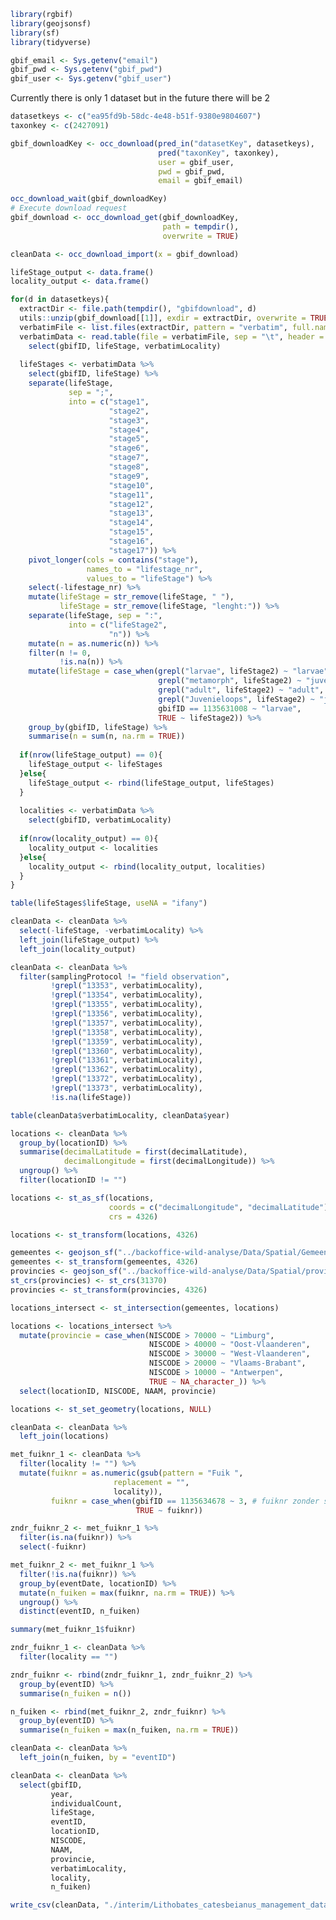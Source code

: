 ```r
library(rgbif)
library(geojsonsf)
library(sf)
library(tidyverse)
```

```r
gbif_email <- Sys.getenv("email")
gbif_pwd <- Sys.getenv("gbif_pwd")
gbif_user <- Sys.getenv("gbif_user")
```

Currently there is only 1 dataset but in the future there will be 2

```r
datasetkeys <- c("ea95fd9b-58dc-4e48-b51f-9380e9804607")
taxonkey <- c(2427091)

gbif_downloadKey <- occ_download(pred_in("datasetKey", datasetkeys),
                                 pred("taxonKey", taxonkey),
                                 user = gbif_user,
                                 pwd = gbif_pwd,
                                 email = gbif_email)

occ_download_wait(gbif_downloadKey)
# Execute download request
gbif_download <- occ_download_get(gbif_downloadKey, 
                                  path = tempdir(), 
                                  overwrite = TRUE)

cleanData <- occ_download_import(x = gbif_download) 
```

```r
lifeStage_output <- data.frame()
locality_output <- data.frame()

for(d in datasetkeys){
  extractDir <- file.path(tempdir(), "gbifdownload", d)
  utils::unzip(gbif_download[[1]], exdir = extractDir, overwrite = TRUE)
  verbatimFile <- list.files(extractDir, pattern = "verbatim", full.names = TRUE)
  verbatimData <- read.table(file = verbatimFile, sep = "\t", header = TRUE) %>% 
    select(gbifID, lifeStage, verbatimLocality) 
  
  lifeStages <- verbatimData %>% 
    select(gbifID, lifeStage) %>% 
    separate(lifeStage, 
             sep = ";",
             into = c("stage1",
                      "stage2",
                      "stage3",
                      "stage4",
                      "stage5",
                      "stage6",
                      "stage7",
                      "stage8",
                      "stage9",
                      "stage10",
                      "stage11",
                      "stage12",
                      "stage13",
                      "stage14",
                      "stage15",
                      "stage16",
                      "stage17")) %>% 
    pivot_longer(cols = contains("stage"),
                 names_to = "lifestage_nr",
                 values_to = "lifeStage") %>% 
    select(-lifestage_nr) %>% 
    mutate(lifeStage = str_remove(lifeStage, " "),
           lifeStage = str_remove(lifeStage, "lenght:")) %>% 
    separate(lifeStage, sep = ":",
             into = c("lifeStage2",
                      "n")) %>% 
    mutate(n = as.numeric(n)) %>% 
    filter(n != 0,
           !is.na(n)) %>% 
    mutate(lifeStage = case_when(grepl("larvae", lifeStage2) ~ "larvae",
                                 grepl("metamorph", lifeStage2) ~ "juvenile",
                                 grepl("adult", lifeStage2) ~ "adult",
                                 grepl("Juvenieloops", lifeStage2) ~ "juvenile",
                                 gbifID == 1135631008 ~ "larvae",
                                 TRUE ~ lifeStage2)) %>% 
    group_by(gbifID, lifeStage) %>% 
    summarise(n = sum(n, na.rm = TRUE))
  
  if(nrow(lifeStage_output) == 0){
    lifeStage_output <- lifeStages
  }else{
    lifeStage_output <- rbind(lifeStage_output, lifeStages)
  }
  
  localities <- verbatimData %>% 
    select(gbifID, verbatimLocality)
  
  if(nrow(locality_output) == 0){
    locality_output <- localities
  }else{
    locality_output <- rbind(locality_output, localities)
  }
}

table(lifeStages$lifeStage, useNA = "ifany")

cleanData <- cleanData %>% 
  select(-lifeStage, -verbatimLocality) %>% 
  left_join(lifeStage_output) %>% 
  left_join(locality_output)
```

```r
cleanData <- cleanData %>% 
  filter(samplingProtocol != "field observation",
         !grepl("13353", verbatimLocality),
         !grepl("13354", verbatimLocality),
         !grepl("13355", verbatimLocality),
         !grepl("13356", verbatimLocality),
         !grepl("13357", verbatimLocality),
         !grepl("13358", verbatimLocality),
         !grepl("13359", verbatimLocality),
         !grepl("13360", verbatimLocality),
         !grepl("13361", verbatimLocality),
         !grepl("13362", verbatimLocality),
         !grepl("13372", verbatimLocality),
         !grepl("13373", verbatimLocality),
         !is.na(lifeStage))

table(cleanData$verbatimLocality, cleanData$year)
```

```r
locations <- cleanData %>% 
  group_by(locationID) %>% 
  summarise(decimalLatitude = first(decimalLatitude),
            decimalLongitude = first(decimalLongitude)) %>% 
  ungroup() %>% 
  filter(locationID != "")

locations <- st_as_sf(locations, 
                      coords = c("decimalLongitude", "decimalLatitude"),
                      crs = 4326)

locations <- st_transform(locations, 4326)

gemeentes <- geojson_sf("../backoffice-wild-analyse/Data/Spatial/Gemeentes.geojson")
gemeentes <- st_transform(gemeentes, 4326)
provincies <- geojson_sf("../backoffice-wild-analyse/Data/Spatial/provinces.geojson")
st_crs(provincies) <- st_crs(31370)
provincies <- st_transform(provincies, 4326)

locations_intersect <- st_intersection(gemeentes, locations)

locations <- locations_intersect %>% 
  mutate(provincie = case_when(NISCODE > 70000 ~ "Limburg",
                               NISCODE > 40000 ~ "Oost-Vlaanderen",
                               NISCODE > 30000 ~ "West-Vlaanderen",
                               NISCODE > 20000 ~ "Vlaams-Brabant",
                               NISCODE > 10000 ~ "Antwerpen",
                               TRUE ~ NA_character_)) %>% 
  select(locationID, NISCODE, NAAM, provincie)

locations <- st_set_geometry(locations, NULL)

cleanData <- cleanData %>% 
  left_join(locations)
```

```r
met_fuiknr_1 <- cleanData %>% 
  filter(locality != "") %>% 
  mutate(fuiknr = as.numeric(gsub(pattern = "Fuik ",
                       replacement = "",
                       locality)),
         fuiknr = case_when(gbifID == 1135634678 ~ 3, # fuiknr zonder spatie
                            TRUE ~ fuiknr)) 

zndr_fuiknr_2 <- met_fuiknr_1 %>% 
  filter(is.na(fuiknr)) %>% 
  select(-fuiknr)

met_fuiknr_2 <- met_fuiknr_1 %>% 
  filter(!is.na(fuiknr)) %>% 
  group_by(eventDate, locationID) %>% 
  mutate(n_fuiken = max(fuiknr, na.rm = TRUE)) %>% 
  ungroup() %>% 
  distinct(eventID, n_fuiken)

summary(met_fuiknr_1$fuiknr)

zndr_fuiknr_1 <- cleanData %>% 
  filter(locality == "")

zndr_fuiknr <- rbind(zndr_fuiknr_1, zndr_fuiknr_2) %>% 
  group_by(eventID) %>% 
  summarise(n_fuiken = n())

n_fuiken <- rbind(met_fuiknr_2, zndr_fuiknr) %>% 
  group_by(eventID) %>% 
  summarise(n_fuiken = max(n_fuiken, na.rm = TRUE))

cleanData <- cleanData %>% 
  left_join(n_fuiken, by = "eventID")
```

```r
cleanData <- cleanData %>% 
  select(gbifID,
         year,
         individualCount,
         lifeStage,
         eventID,
         locationID,
         NISCODE, 
         NAAM,
         provincie, 
         verbatimLocality,
         locality,
         n_fuiken)
```

```r
write_csv(cleanData, "./interim/Lithobates_catesbeianus_management_data.csv")
```
